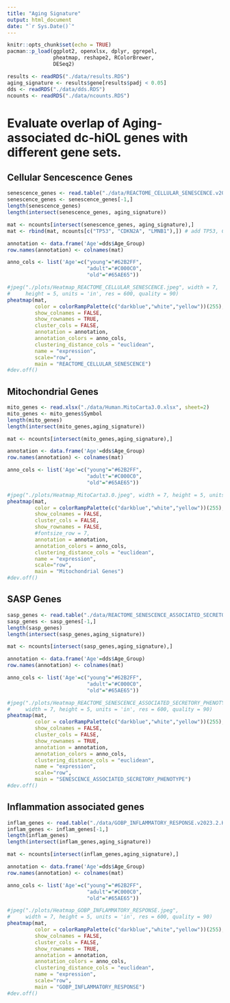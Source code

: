 ```yaml
---
title: "Aging Signature"
output: html_document
date: "`r Sys.Date()`"
---
```


```r
knitr::opts_chunk$set(echo = TRUE)
pacman::p_load(ggplot2, openxlsx, dplyr, ggrepel, 
               pheatmap, reshape2, RColorBrewer,
               DESeq2)

results <- readRDS("./data/results.RDS")
aging_signature <- results$gene[results$padj < 0.05]
dds <- readRDS("./data/dds.RDS")
ncounts <- readRDS("./data/ncounts.RDS")


```

# Evaluate overlap of Aging-associated dc-hiOL genes with different gene sets.

## Cellular Sencescence Genes

```r
senescence_genes <- read.table("./data/REACTOME_CELLULAR_SENESCENCE.v2023.1.Hs.grp")
senescence_genes <- senescence_genes[-1,]
length(senescence_genes)
length(intersect(senescence_genes, aging_signature))

mat <- ncounts[intersect(senescence_genes, aging_signature),]
mat <- rbind(mat, ncounts[c("TP53", "CDKN2A", "LMNB1"),]) # add TP53, CDKN2A and LMNB1

annotation <- data.frame('Age'=dds$Age_Group)
row.names(annotation) <- colnames(mat)

anno_cols <- list('Age'=c("young"="#62B2FF",
                          "adult"="#C000C0",
                          "old"="#65AE65"))

#jpeg("./plots/Heatmap_REACTOME_CELLULAR_SENESCENCE.jpeg", width = 7, 
#     height = 5, units = 'in', res = 600, quality = 90)
pheatmap(mat,
         color = colorRampPalette(c("darkblue","white","yellow"))(255),
         show_colnames = FALSE,
         show_rownames = TRUE,
         cluster_cols = FALSE,
         annotation = annotation,
         annotation_colors = anno_cols,
         clustering_distance_cols = "euclidean",
         name = "expression",
         scale="row",
         main = "REACTOME_CELLULAR_SENESCENCE")
#dev.off()

```

## Mitochondrial Genes

```r
mito_genes <- read.xlsx("./data/Human.MitoCarta3.0.xlsx", sheet=2)
mito_genes <- mito_genes$Symbol
length(mito_genes)
length(intersect(mito_genes,aging_signature))

mat <- ncounts[intersect(mito_genes,aging_signature),]

annotation <- data.frame('Age'=dds$Age_Group)
row.names(annotation) <- colnames(mat)

anno_cols <- list('Age'=c("young"="#62B2FF",
                          "adult"="#C000C0",
                          "old"="#65AE65"))

#jpeg("./plots/Heatmap_MitoCarta3.0.jpeg", width = 7, height = 5, units = 'in', res = 600, quality = 90)
pheatmap(mat,
         color = colorRampPalette(c("darkblue","white","yellow"))(255),
         show_colnames = FALSE,
         cluster_cols = FALSE, 
         show_rownames = FALSE,
         #fontsize_row = 7,
         annotation = annotation,
         annotation_colors = anno_cols,
         clustering_distance_cols = "euclidean",
         name = "expression",
         scale="row",
         main = "Mitochondrial Genes")
#dev.off()

```

## SASP Genes

```r
sasp_genes <- read.table("./data/REACTOME_SENESCENCE_ASSOCIATED_SECRETORY_PHENOTYPE_SASP.v2023.1.Hs.grp")
sasp_genes <- sasp_genes[-1,]
length(sasp_genes)
length(intersect(sasp_genes,aging_signature))

mat <- ncounts[intersect(sasp_genes,aging_signature),]

annotation <- data.frame('Age'=dds$Age_Group)
row.names(annotation) <- colnames(mat)

anno_cols <- list('Age'=c("young"="#62B2FF",
                          "adult"="#C000C0",
                          "old"="#65AE65"))

#jpeg("./plots/Heatmap_REACTOME_SENESCENCE_ASSOCIATED_SECRETORY_PHENOTYPE_SASP.jpeg", 
#     width = 7, height = 5, units = 'in', res = 600, quality = 90)
pheatmap(mat,
         color = colorRampPalette(c("darkblue","white","yellow"))(255),
         show_colnames = FALSE,
         cluster_cols = FALSE, 
         show_rownames = TRUE,
         annotation = annotation,
         annotation_colors = anno_cols,
         clustering_distance_cols = "euclidean",
         name = "expression",
         scale="row", 
         main = "SENESCENCE_ASSOCIATED_SECRETORY_PHENOTYPE")
#dev.off()

```

## Inflammation associated genes

```r
inflam_genes <- read.table("./data/GOBP_INFLAMMATORY_RESPONSE.v2023.2.Hs.grp")
inflam_genes <- inflam_genes[-1,]
length(inflam_genes)
length(intersect(inflam_genes,aging_signature))

mat <- ncounts[intersect(inflam_genes,aging_signature),]

annotation <- data.frame('Age'=dds$Age_Group)
row.names(annotation) <- colnames(mat)

anno_cols <- list('Age'=c("young"="#62B2FF",
                          "adult"="#C000C0",
                          "old"="#65AE65"))

#jpeg("./plots/Heatmap_GOBP_INFLAMMATORY_RESPONSE.jpeg", 
#     width = 7, height = 5, units = 'in', res = 600, quality = 90)
pheatmap(mat,
         color = colorRampPalette(c("darkblue","white","yellow"))(255),
         show_colnames = FALSE,
         cluster_cols = FALSE, 
         show_rownames = TRUE,
         annotation = annotation,
         annotation_colors = anno_cols,
         clustering_distance_cols = "euclidean",
         name = "expression",
         scale="row", 
         main = "GOBP_INFLAMMATORY_RESPONSE")
#dev.off()

```
